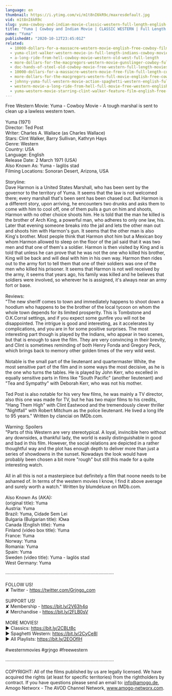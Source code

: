 ```yaml
---
language: en
thumbnail: https://i.ytimg.com/vi/m1t8nI6kR9c/maxresdefault.jpg
vid: m1t8nI6kR9c
slug: yuma-cowboy-and-indian-movie-classic-western-full-length-english-old-wild-west
title: "Yuma | Cowboy and Indian Movie | CLASSIC WESTERN | Full Length | English | Old Wild West"
name: "Yuma"
publishedAt: "2020-10-12T23:45:01Z"
related:
  - 10000-dollars-for-a-massacre-western-movie-english-free-cowboy-film
  - yuma-clint-walker-western-movie-in-full-length-indians-cowboy-movie
  - a-long-ride-from-hell-cowboy-movie-western-old-west-full-length
  - more-dollars-for-the-macgregors-western-movie-gunslinger-cowboy-full-length
  - doc-hands-of-steel-old-cowboy-movie-free-western-full-length-movies-free-youtube-movie
  - 10000-dollars-for-a-massacre-western-movie-free-film-full-length-cowboy-films-english
  - more-dollars-for-the-macgregors-western-full-movie-english-free-cowboy-film
  - johnny-yuma-full-western-movie-action-spaghetti-western-english-full-movie
  - western-movie-a-long-ride-from-hell-full-movie-free-western-english
  - yuma-western-movie-starring-clint-walker-feature-film-english-free-movie-full-length-youtube
---
```


Free Western Movie: Yuma - Cowboy Movie - A tough marshal is sent to clean up a lawless western town. <br />
<br />
Yuma (1971)<br />
Director: Ted Post<br />
Writer: Charles A. Wallace (as Charles Wallace)<br />
Stars: Clint Walker, Barry Sullivan, Kathryn Hays <br />
Genre: Western <br />
Country: USA<br />
Language: English<br />
Release Date: 2 March 1971 (USA) <br />
Also Known As: Yuma - laglös stad<br />
Filming Locations: Sonoran Desert, Arizona, USA <br />
<br />
Storyline:<br />
Dave Harmon is a United States Marshall, who has been sent by the governor to the territory of Yuma. It seems that the law is not welcomed there; every marshall that's been sent has been chased out. But Harmon is a different story, upon arriving, he encounters two drunks and asks them to come with him to cool off, one of them pulls a gun on him and shoots, Harmon with no other choice shoots him. He is told that the man he killed is the brother of Arch King, a powerful man, who adheres to only one law, his. Later that evening someone breaks into the jail and lets the other man out and shoots him with Harmon's gun. It seems that the other man is also King's brother. Most people think that Harmon shot him but a Mexican boy whom Harmon allowed to sleep on the floor of the jail said that it was two men and that one of them's a soldier. Harmon is then visited by King and is told that unless he can prove that he was not the one who killed his brother, King will be back and will deal with him in his own way. Harmon then rides out to the army fort to tell them that one of their soldiers was one of the men who killed his prisoner. It seems that Harmon is not well received by the army, it seems that years ago, his family was killed and he believes that soldiers were involved, so wherever he is assigned, it's always near an army fort or base.<br />
<br />
Reviews:<br />
"The new sheriff comes to town and immediately happens to shoot down a hoodlum who happens to be the brother of the local tycoon on whom the whole town depends for its limited prosperity. This is Tombstone and O.K.Corral settings, and if you expect some gunfire you will not be disappointed. The intrigue is good and interesting, as it accelerates by complications, and you are in for some positive surprises. The most interesting part though is played by the Indians, who appear in two scenes, but that is enough to save the film. They are very convincing in their brevity, and Clint is sometimes reminding of both Henry Fonda and Gregory Peck, which brings back to memory other golden times of the very wild west.<br />
<br />
Notable is the small part of the lieutenant and quartermaster White, the most sensitive part of the film and in some ways the most decisive, as he is the one who turns the tables. He is played by John Kerr, who excelled in equally sensitive parts in films like "South Pacific" (another lieutenant) and "Tea and Sympathy" with Deborah Kerr, who was not his mother.<br />
<br />
Ted Post is also notable for his very few films, he was mainly a TV director, also this one was made for TV, but he has two major films to his credits, "Hang Them High" with Clint Eastwood and the tremendously clever thriller "Nightfall" with Robert Mitchum as the police lieutenant. He lived a long life to 95 years." Written by clanciai on IMDb.com.<br />
<br />
Warning: Spoilers<br />
"Parts of this Western are very stereotypical. A loyal, invincible hero without any downsides, a thankful lady, the world is easily distinguishable in good and bad in this film. However, the social relations are depicted in a rather thoughtful way and the plot has enough depth to deliver more than just a series of showdowns in the sunset. Nowadays the look would have probably been chosen a bit more "rough" but still this made for a quite interesting watch.<br />
<br />
All in all this is not a masterpiece but definitely a film that noone needs to be ashamed of. In terms of the western movies I know, I find it above average and surely worth a watch." Written by blumdeluxe on IMDb.com.<br />
<br />
Also Known As (AKA):<br />
(original title): Yuma<br />
Austria: Yuma<br />
Brazil: Yuma, Cidade Sem Lei<br />
Bulgaria (Bulgarian title): Юма<br />
Canada (English title): Yuma<br />
Finland (video box title): Yuma<br />
France: Yuma<br />
Norway: Yuma<br />
Romania: Yuma<br />
Spain: Yuma<br />
Sweden (video title): Yuma - laglös stad<br />
West Germany: Yuma<br />
<br />
····················································································<br />
<br />
FOLLOW US!<br />
✘ Twitter - https://twitter.com/Grjngo_com<br />
<br />
SUPPORT US!<br />
✘ Membership - https://bit.ly/2V63h4q<br />
✘ Merchandise - https://bit.ly/2FLB0sV<br />
<br />
MORE MOVIES! <br />
► Classics: https://bit.ly/2CBLt8c <br />
► Spaghetti Western: https://bit.ly/2CyCe8I <br />
► All Playlists: https://bit.ly/2EOOfIH <br />
<br />
#westernmovies #grjngo #freewestern<br />
<br />
····················································································<br />
<br />
COPYRIGHT: All of the films published by us are legally licensed. We have acquired the rights (at least for specific territories) from the rightholders by contract. If you have questions please send an email to: info@amogo.de, Amogo Networx - The AVOD Channel Network, www.amogo-networx.com.